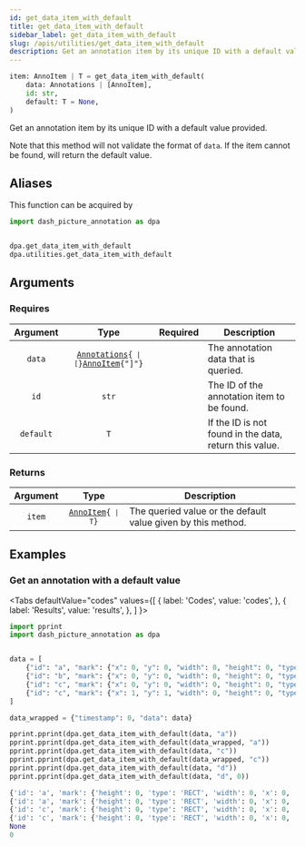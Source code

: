 ```yaml
---
id: get_data_item_with_default
title: get_data_item_with_default
sidebar_label: get_data_item_with_default
slug: /apis/utilities/get_data_item_with_default
description: Get an annotation item by its unique ID with a default value provided.
---
```





<APITopBar type="func" source="utilities.get_data_item_with_default" />

```python
item: AnnoItem | T = get_data_item_with_default(
    data: Annotations | [AnnoItem],
    id: str,
    default: T = None,
)
```

Get an annotation item by its unique ID with a default value provided.

Note that this method will not validate the format of `data`. If the item cannot
be found, will return the default value.

## Aliases

This function can be acquired by

```python
import dash_picture_annotation as dpa


dpa.get_data_item_with_default
dpa.utilities.get_data_item_with_default
```

## Arguments

### Requires

| Argument  |                                                      Type                                                       |             Required              | <center>Description</center>                           |
| :-------: | :-------------------------------------------------------------------------------------------------------------: | :-------------------------------: | ------------------------------------------------------ |
|  `data`   | <code>[Annotations](../typehints/Annotations.mdx){` \| [`}[AnnoItem](../typehints/AnnoItem.mdx){"]"}</code> | <InlineIcon icon={vsiCheckIcon}/> | The annotation data that is queried.                   |
|   `id`    |                                                      `str`                                                      | <InlineIcon icon={vsiCheckIcon}/> | The ID of the annotation item to be found.             |
| `default` |                                                       `T`                                                       |                                   | If the ID is not found in the data, return this value. |

### Returns

| Argument |                  Type                   | <center>Description</center>                          |
| :------: | :-------------------------------------: | :---------------------------------------------------- |
|  `item`  | <code>[AnnoItem](../typehints/AnnoItem.mdx){` \| T`}</code> | The queried value or the default value given by this method. |

## Examples

### <IconObjType type="term"/> Get an annotation with a default value

<Tabs
  defaultValue="codes"
  values={[
    { label: 'Codes', value: 'codes', },
    { label: 'Results', value: 'results', },
  ]
}>

<TabItem value="codes">

```python title="get_anno_item_by_id_with_default.py" showLineNumbers
import pprint
import dash_picture_annotation as dpa


data = [
    {"id": "a", "mark": {"x": 0, "y": 0, "width": 0, "height": 0, "type": "RECT"}},
    {"id": "b", "mark": {"x": 0, "y": 0, "width": 0, "height": 0, "type": "RECT"}},
    {"id": "c", "mark": {"x": 0, "y": 0, "width": 0, "height": 0, "type": "RECT"}},
    {"id": "c", "mark": {"x": 1, "y": 1, "width": 0, "height": 0, "type": "RECT"}},
]

data_wrapped = {"timestamp": 0, "data": data}

pprint.pprint(dpa.get_data_item_with_default(data, "a"))
pprint.pprint(dpa.get_data_item_with_default(data_wrapped, "a"))
pprint.pprint(dpa.get_data_item_with_default(data, "c"))
pprint.pprint(dpa.get_data_item_with_default(data_wrapped, "c"))
pprint.pprint(dpa.get_data_item_with_default(data, "d"))
pprint.pprint(dpa.get_data_item_with_default(data, "d", 0))
```

</TabItem>

<TabItem value="results">

```python
{'id': 'a', 'mark': {'height': 0, 'type': 'RECT', 'width': 0, 'x': 0, 'y': 0}}
{'id': 'a', 'mark': {'height': 0, 'type': 'RECT', 'width': 0, 'x': 0, 'y': 0}}
{'id': 'c', 'mark': {'height': 0, 'type': 'RECT', 'width': 0, 'x': 0, 'y': 0}}
{'id': 'c', 'mark': {'height': 0, 'type': 'RECT', 'width': 0, 'x': 0, 'y': 0}}
None
0
```

</TabItem>

</Tabs>
